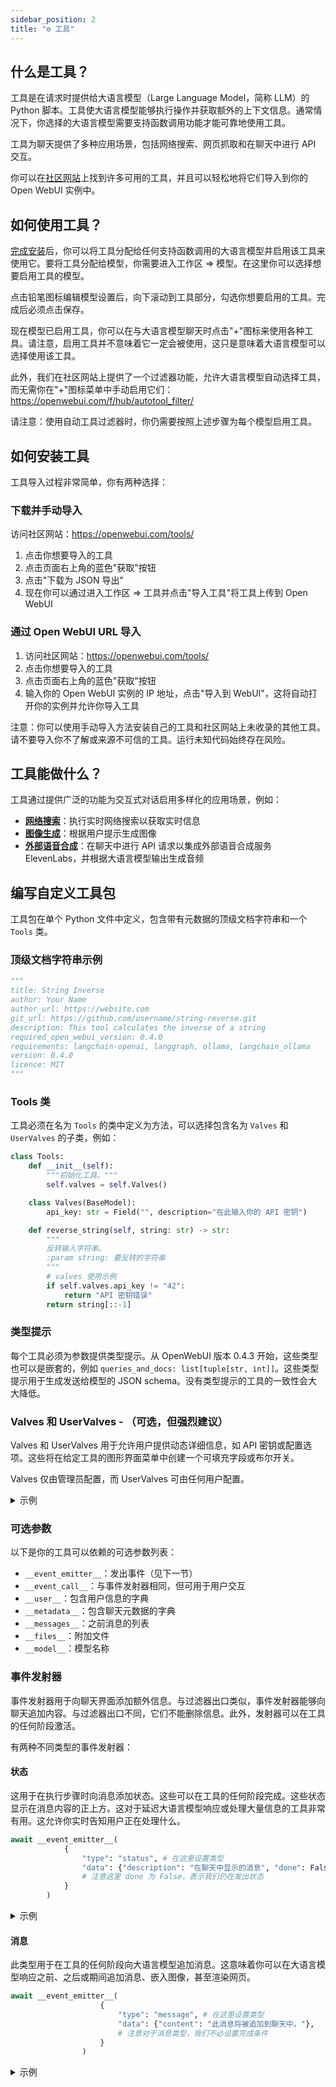 ```yaml
---
sidebar_position: 2
title: "⚙️ 工具"
---
```


## 什么是工具？
工具是在请求时提供给大语言模型（Large Language Model，简称 LLM）的 Python 脚本。工具使大语言模型能够执行操作并获取额外的上下文信息。通常情况下，你选择的大语言模型需要支持函数调用功能才能可靠地使用工具。

工具为聊天提供了多种应用场景，包括网络搜索、网页抓取和在聊天中进行 API 交互。

你可以在[社区网站](https://openwebui.com/tools)上找到许多可用的工具，并且可以轻松地将它们导入到你的 Open WebUI 实例中。

## 如何使用工具？
[完成安装](#如何安装工具)后，你可以将工具分配给任何支持函数调用的大语言模型并启用该工具来使用它。要将工具分配给模型，你需要进入工作区 => 模型。在这里你可以选择想要启用工具的模型。

点击铅笔图标编辑模型设置后，向下滚动到工具部分，勾选你想要启用的工具。完成后必须点击保存。

现在模型已启用工具，你可以在与大语言模型聊天时点击"+"图标来使用各种工具。请注意，启用工具并不意味着它一定会被使用，这只是意味着大语言模型可以选择使用该工具。

此外，我们在社区网站上提供了一个过滤器功能，允许大语言模型自动选择工具，而无需你在"+"图标菜单中手动启用它们：https://openwebui.com/f/hub/autotool_filter/

请注意：使用自动工具过滤器时，你仍需要按照上述步骤为每个模型启用工具。

## 如何安装工具
工具导入过程非常简单，你有两种选择：

### 下载并手动导入
访问社区网站：https://openwebui.com/tools/
1) 点击你想要导入的工具
2) 点击页面右上角的蓝色"获取"按钮
3) 点击"下载为 JSON 导出"
4) 现在你可以通过进入工作区 => 工具并点击"导入工具"将工具上传到 Open WebUI

### 通过 Open WebUI URL 导入
1) 访问社区网站：https://openwebui.com/tools/
2) 点击你想要导入的工具
3) 点击页面右上角的蓝色"获取"按钮
4) 输入你的 Open WebUI 实例的 IP 地址，点击"导入到 WebUI"，这将自动打开你的实例并允许你导入工具

注意：你可以使用手动导入方法安装自己的工具和社区网站上未收录的其他工具。请不要导入你不了解或来源不可信的工具。运行未知代码始终存在风险。

## 工具能做什么？
工具通过提供广泛的功能为交互式对话启用多样化的应用场景，例如：

- [**网络搜索**](https://openwebui.com/t/constliakos/web_search/)：执行实时网络搜索以获取实时信息
- [**图像生成**](https://openwebui.com/t/justinrahb/image_gen/)：根据用户提示生成图像
- [**外部语音合成**](https://openwebui.com/t/justinrahb/elevenlabs_tts/)：在聊天中进行 API 请求以集成外部语音合成服务 ElevenLabs，并根据大语言模型输出生成音频

## 编写自定义工具包

工具包在单个 Python 文件中定义，包含带有元数据的顶级文档字符串和一个 `Tools` 类。

### 顶级文档字符串示例

```python
"""
title: String Inverse
author: Your Name
author_url: https://website.com
git_url: https://github.com/username/string-reverse.git
description: This tool calculates the inverse of a string
required_open_webui_version: 0.4.0
requirements: langchain-openai, langgraph, ollama, langchain_ollama
version: 0.4.0
licence: MIT
"""
```

### Tools 类

工具必须在名为 `Tools` 的类中定义为方法，可以选择包含名为 `Valves` 和 `UserValves` 的子类，例如：

```python
class Tools:
    def __init__(self):
        """初始化工具。"""
        self.valves = self.Valves()

    class Valves(BaseModel):
        api_key: str = Field("", description="在此输入你的 API 密钥")

    def reverse_string(self, string: str) -> str:
        """
        反转输入字符串。
        :param string: 要反转的字符串
        """
        # valves 使用示例
        if self.valves.api_key != "42":
            return "API 密钥错误"
        return string[::-1]
```

### 类型提示
每个工具必须为参数提供类型提示。从 OpenWebUI 版本 0.4.3 开始，这些类型也可以是嵌套的，例如 `queries_and_docs: list[tuple[str, int]]`。这些类型提示用于生成发送给模型的 JSON schema。没有类型提示的工具的一致性会大大降低。

### Valves 和 UserValves - （可选，但强烈建议）

Valves 和 UserValves 用于允许用户提供动态详细信息，如 API 密钥或配置选项。这些将在给定工具的图形界面菜单中创建一个可填充字段或布尔开关。

Valves 仅由管理员配置，而 UserValves 可由任何用户配置。

<details>
<summary>示例</summary>

```python
# 定义 Valves
    class Valves(BaseModel):
        priority: int = Field(
            default=0, description="过滤器操作的优先级。"
        )
        test_valve: int = Field(
            default=4, description="控制数值的阀门"
        )
        pass

    # 定义 UserValves
    class UserValves(BaseModel):
        test_user_valve: bool = Field(
            default=False, description="控制 True/False（开/关）开关的用户阀门"
        )
        pass

    def __init__(self):
        self.valves = self.Valves()
```
</details>

### 可选参数
以下是你的工具可以依赖的可选参数列表：
- `__event_emitter__`：发出事件（见下一节）
- `__event_call__`：与事件发射器相同，但可用于用户交互
- `__user__`：包含用户信息的字典
- `__metadata__`：包含聊天元数据的字典
- `__messages__`：之前消息的列表
- `__files__`：附加文件
- `__model__`：模型名称

### 事件发射器
事件发射器用于向聊天界面添加额外信息。与过滤器出口类似，事件发射器能够向聊天追加内容。与过滤器出口不同，它们不能删除信息。此外，发射器可以在工具的任何阶段激活。

有两种不同类型的事件发射器：

#### 状态
这用于在执行步骤时向消息添加状态。这些可以在工具的任何阶段完成。这些状态显示在消息内容的正上方。这对于延迟大语言模型响应或处理大量信息的工具非常有用。这允许你实时告知用户正在处理什么。

```python
await __event_emitter__(
            {
                "type": "status", # 在这里设置类型
                "data": {"description": "在聊天中显示的消息", "done": False, "hidden": False},
                # 注意这里 done 为 False，表示我们仍在发出状态
            }
        )
```

<details>
<summary>示例</summary>

```python
async def test_function(
        self, prompt: str, __user__: dict, __event_emitter__=None
    ) -> str:
        """
        这是一个演示

        :param test: 这是一个测试参数
        """

        await __event_emitter__(
            {
                "type": "status", # 在这里设置类型
                "data": {"description": "在聊天中显示的消息", "done": False},
                # 注意这里 done 为 False，表示我们仍在发出状态
            }
        )

        # 在这里执行其他逻辑
        await __event_emitter__(
            {
                "type": "status",
                "data": {"description": "完成任务消息", "done": True, "hidden": False},
                # 注意这里 done 为 True，表示我们已完成发出状态
                # 你也可以设置 "hidden": True，如果你想在返回消息后删除状态
            }
        )

        except Exception as e:
            await __event_emitter__(
                {
                    "type": "status",
                    "data": {"description": f"发生错误：{e}", "done": True},
                }
            )

            return f"告诉用户：{e}"
```
</details>

#### 消息
此类型用于在工具的任何阶段向大语言模型追加消息。这意味着你可以在大语言模型响应之前、之后或期间追加消息、嵌入图像，甚至渲染网页。

```python
await __event_emitter__(
                    {
                        "type": "message", # 在这里设置类型
                        "data": {"content": "此消息将被追加到聊天中。"},
                        # 注意对于消息类型，我们不必设置完成条件
                    }
                )
```

<details>
<summary>示例</summary>

```python
async def test_function(
        self, prompt: str, __user__: dict, __event_emitter__=None
    ) -> str:
        """
        这是一个演示

        :param test: 这是一个测试参数
        """

        await __event_emitter__(
                    {
                        "type": "message", # 在这里设置类型
                        "data": {"content": "此消息将被追加到聊天中。"},
                        # 注意对于消息类型，我们不必设置完成条件
                    }
                )

        except Exception as e:
            await __event_emitter__(
                {
                    "type": "status",
                    "data": {"description": f"发生错误：{e}", "done": True},
                }
            )

            return f"告诉用户：{e}"
```
</details>
